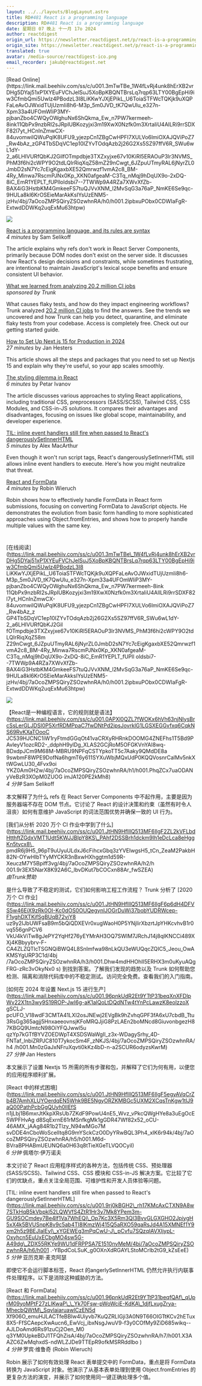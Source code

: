 ```yaml
---
layout: ../../layouts/BlogLayout.astro
title: RD#481 React is a programming language
description: RD#481 React is a programming language
date: 星期日 07 晚上 十一月 17o 2024
author: reactdigest
origin_url: https://newsletter.reactdigest.net/p/react-is-a-programming-language
origin_site: https://newsletter.reactdigest.net/p/react-is-a-programming-language
translated: true
avatar: /media-source/reactdigest-ico.png
email_recorder: jakub@reactdigest.net
---
```



<Reference client:only="react" title="RD#481 React is a programming language" url="https://newsletter.reactdigest.net/p/react-is-a-programming-language" />

<Detail client:only="react">
	[Read Online](https://link.mail.beehiiv.com/ss/c/u001.3mTwTBe_1W4fLvRj4unk8hErXB2vrDHg5DYaj51xP1XYEuFVChJelSuJ5XoBpKBQNTBrsLq7rqp63LTY00BgEpHi9iw3CfmbQmi5Uwlz4PBodzL3I8LiKKwYJXjEPikL_U6ToiaSTFWcTQKjk9uXQPFaLeAvOJWxidTUjUzmIi8h6-M3p_5m0JVD_tK7QwUlu_e327n-Xpm33a4UFOmWliP3MY-pjbanZbo4CWQyOWghuNx6ShQkma_Ew_n7PW7kermeeh-8ink11QbPx9nzbRI2sJRpIUBKozyjxi3m19XwX0Nzfk0m3XrtaIiU4AlLRi9rrSDXF82l7yt_HCnInZmwCX-84uvomwilQWuPqlK8UFU9_yjezpCn1ZBgCwHPFI7XULVo6lmiOXAJQViPoZ7_Rw4bAz_zGP4TbSDqVC1ep10IZYvTOdqAzb2j26G2Xs5SZ97ffV6R_SWu6wL1dY-2_a6LHIVURfQbKJ2GilfOTmpdbje3TXZxyjxe67v10KiRl5ERAOuP3lr3NVMS_PhM3f6hi2cWPY9O2tdLQIrRiqXqZ58mZ29nCwgt_6JZpuUTmyRAL6jNyrZL0JmbD2sN7Yc7cEigKgaxbXE52Qmrwzf1vmA2c8_BM-4Ry_Minwa7RscmPJNx0Kp_XKN0afgeaM-C3Tq_nMqj9hDqUX9o-2xDQ-8iC_EmR1YEPLT_fUPlloldsbi7--7TWWp9A4RZa7XWvXfZb-BAX4iG3HstbKM4GmkeeFS7tuQJVvXNM_l2MvSqG3a76aP_NmKE6Se9qc-9HULa8kl6KrOSEieMarAkKsIYsUzENM5-jzHv/4bj/7aOcoZMPSQiryZSOzwhnRA/h0/h001.2ipbxuPObx0CDWIaFgR-ExtwdDDWKq2uqExMu63htpw)

![](https://link.mail.beehiiv.com/ss/o/u001.Btu2bd7uwPPtNpvEhFUmtA/4bj/7aOcoZMPSQiryZSOzwhnRA/ho.gif)

[React is a programming language, and its rules are syntax](https://link.mail.beehiiv.com/ss/c/u001.0APXl0QZL7fWOKx6hVh63njNIysBrcSsLerGLJDSI0P5XrfRDMPpaC7fwDNtPd2ipsJovrklG1LGSXEGGvfxq6CqkNS69RvKXaTOooCJC539HJCNC1iW1ryFtmdGGqOt41vaCRXyRHRnkDOOMG4ZNEFhs1T5Bd9PAvleyV1ozcRD2-_ddphH9ylDg_XLAS2GCjRoM5OFGKVnYAI8wq-BDxdpJCm9M68M-MBRU9NPFqCSTYpkoTT5c7Aaky9QMdDE8a9swbmF8WPeE9DofNa6hgmT6y611SYXuWbjMQxUdP0KQQVosnrCalMv5nkXtWGwLU30_4Fvx9oiYKZ0Am0H2w/4bj/7aOcoZMPSQiryZSOzwhnRA/h1/h001.PhqZCx7uaODANyVeBzR3XOpM0ZUOGimJA120PE2kMh8)  
_4 minutes_ by Sam Selikoff

The article explains why refs don't work in React Server Components, primarily because DOM nodes don't exist on the server side. It discusses how React's design decisions and constraints, while sometimes frustrating, are intentional to maintain JavaScript's lexical scope benefits and ensure consistent UI behavior.

[What we learned from analyzing 20.2 million CI jobs](https://link.mail.beehiiv.com/ss/c/u001.JtHN9HflllQ513MF6IlgF2ZL2kVFLbdHtthftZGdxVMT1Udt5KWJJBIpY8KS_PAhf2DSSBrh1dckm9Ih1eDcLca8eHggKn5tycx8_pmdR6j9H5_96pT9uUyuULdxJ6cFihcxGbq3zYVEIwgsH5_tCn_ZeaM2PakbH82N-OYwHlbTYyMYCKR3nBxwHXhggtm1d59R-XeuczM7Y5Bpiff3vg/4bj/7aOcoZMPSQiryZSOzwhnRA/h2/h001.9r3EX5NarX8K92A6C_lbvDKut7bCOCxn88Ar_fwSZEA)  
_sponsored by Trunk_

What causes flaky tests, and how do they impact engineering workflows? Trunk analyzed [20.2 million CI jobs](https://link.mail.beehiiv.com/ss/c/u001.JtHN9HflllQ513MF6IlgF6p6dH4DFVS5w46EiX9zRk0OI-Kc0dOS0OUQegynlJOGrDuWi37bobYUDRWcep-F1yghDXTKjfSgBUqB72vjY8uz9y2IJbUWFsaB9m5bQiQDXEVr0xugWaoH0P5YNjIirXbzrtJpYHKcvhvB1r0vq556gnPCV6VkU4kViTw8gJePY2YqHf276yEYMrAH3OQ7SWIM7JRchJ14j8qIKNCCi489XXj4KBbyybrv-F-CA4ZLZQTlcTSGNQiBWQ4L8SnImfwa98nLkQU3eWUQqcZQIC5_Jeou_OwAKMSYgURP3C1d/4bj/7aOcoZMPSQiryZSOzwhnRA/h3/h001.Dhw4mdHHOhII5ERHX3m0uKyuAQgFRG-zRc3vOkyNx0s) to find the answers. See the trends we uncovered and how Trunk can help you detect, quarantine, and eliminate flaky tests from your codebase. Access is completely free. Check out our getting started guide.

[How to Set Up Next.js 15 for Production in 2024](https://link.mail.beehiiv.com/ss/c/u001.96pnkUdR2Et9YTtP31beqXnXFDlpWv22X1tn3wy9S19ROP-JwI6g-aK1alQoLtDQdNTw4tYnPcLawzK8eolzzoXgSCLJ-pcUFO_V18wdF3CMTA41LXI2osJNEwj2EVgBk9hZvhqGPF3fA6xU7cbdB_Ttu3RsGg365agjj5HnxaeeovnsjKFoMRQJjiG8PzLAEn2boMNcd8GiuvonbgezH87KBGQ9UmtcN98OiYFQJwwl5uqzYp7kGTfBYVZOEDWpT4XSDSWaWgIl_z3x-WDagySrhy_4D-FNTaf_lnbiZRPJC810T7ykocSm4F_zNKJS/4bj/7aOcoZMPSQiryZSOzwhnRA/h4/h001.Mn0zGaJxNFruXqvti0kKz4bD-n-a2SCUr6odyzsKwrM)  
_27 minutes_ by Jan Hesters

This article shows all the steps and packages that you need to set up Nextjs 15 and explain why they're useful, so your app scales smoothly.

[The styling dilemma in React](https://link.mail.beehiiv.com/ss/c/u001.JtHN9HflllQ513MF6IlgF5egyAVqCrZb4B7AmhXLUYOerdqEN5Whk9BE5NgyORZKMBGc5UXM2XCqsTnKgw1tlJ9aQ00PathPcbGgQUyh0IlEfSn1jLbj1B6mxrJtKkpXRsUb7ZKdF9PowU4nE5_Wvz_vPkcQWgHYe8a3uEgOcE5WPFHvAgd8SqExrnE61rMSnfkgMk1gGDR47Wf82x52_oCU-46AMX_jAAg84R1b2Tlzy_N94wMGo7MsvDDE4nCboWoScelItq8G9mYSckCzO0DyYRwBQL3Ph4_xIK6r94k/4bj/7aOcoZMPSQiryZSOzwhnRA/h5/h001.M6d-BVraBPHABmUEUNQ6a0H63q8tTieXGeTLVQOCyiI)  
_6 minutes_ by Petar Ivanov

The article discusses various approaches to styling React applications, including traditional CSS, preprocessors (SASS/SCSS), Tailwind CSS, CSS Modules, and CSS-in-JS solutions. It compares their advantages and disadvantages, focusing on issues like global scope, maintainability, and developer experience.

[TIL: inline event handlers still fire when passed to React's dangerouslySetInnerHTML](https://link.mail.beehiiv.com/ss/c/u001.9rj0kBGH2_rh17KMcAxCTXN9A8w7STkHqB5kVbpkl52LQWVfS4ZtR1Hr3y7Mk8YPem3m-GU9SOCmdey7Be4If1Va7WhEQi_Op7Kc3X5Rm3QI3BvvGLGXGHO2JpiygH5xX4k5BVUSnpK8v9c5ab4TI8lKmzWj415Q5aRXO59qaRsJd4A15XMNEf1Y9xm2h5z9BEJlaIEyl_xYGEWEg3mPqCwU-J_pCvfu7SQzqIAVXIjypL-Oxyhcn5EuUxECbgMO4sw5G-A49dg_ZDX55RKYe9WU1dFRPPSA7E1510nvMeM/4bj/7aOcoZMPSQiryZSOzwhnRA/h6/h001.-YBpdCoLSuK_g0OXnXdRGAYLStoMCrIb2tG9_kZsEeE)  
_5 minutes_ by Alex MacArthur

Even though it won't run script tags, React's dangerouslySetInnerHTML still allows inline event handlers to execute. Here's how you might neutralize that threat.

[React and FormData](https://link.mail.beehiiv.com/ss/c/u001.96pnkUdR2Et9YTtP31beqfQAf_qUprM09yoMPtF27zLIKwaP__Yk70Fsw-pWoWciE-KdKA_1djfLxugZrya-MhecbQWtM_SqvlaiaruawlCzEN5dXf906O_emuHJLACTfeBBIw4Uiyvb7KuQZRLIGji3A0N9T66OIGTtKCv2hETux8X5-FfSCAepcXwAucn6_EwVcj_ibxNsgJwuV9-f3y0COfMy9ZiD685wikq--AJLDoAmd6Rs91zuCj2Oen_M0q3YM0UpkeBDJ1TFQhZisA/4bj/7aOcoZMPSQiryZSOzwhnRA/h7/h001.X3AAZC6ZwMqhxdS-ndWLZJDe9TTEpR9ofkMSRRddlbo)  
_4 minutes_ by Robin Wieruch

Robin shows how to effectively handle FormData in React form submissions, focusing on converting FormData to JavaScript objects. He demonstrates the evolution from basic form handling to more sophisticated approaches using Object.fromEntries, and shows how to properly handle multiple values with the same key.

#
</Detail>

\[在线阅读]\(https://link.mail.beehiiv.com/ss/c/u001.3mTwTBe\_1W4fLvRj4unk8hErXB2vrDHg5DYaj51xP1XYEuFVChJelSuJ5XoBpKBQNTBrsLq7rqp63LTY00BgEpHi9iw3CfmbQmi5Uwlz4PBodzL3I8 LiKKwYJXjEPikL\_U6ToiaSTFWcTQKjk9uXQPFaLeAvOJWxidTUjUzmIi8h6-M3p\_5m0JVD\_tK7QwUlu\_e327n-Xpm33a4UFOmWliP3MY-pjbanZbo4CWQyOWghuNx6ShQkma\_Ew\_n7PW7kermeeh-8ink 11QbPx9nzbRI2sJRpIUBKozyjxi3m19XwX0Nzfk0m3XrtaIiU4AllLRi9rrSDXF82l7yt\_HCnInZmwCX-84uvomwilQWuPqlK8UFU9\_yjezpCn1ZBgCwHPFI7XULVo6lmiOXAJQViPoZ7\_Rw4bAz\_z GP4TbSDqVC1ep10IZYvTOdqAzb2j26G2Xs5SZ97ffV6R\_SWu6wL1dY-2\_a6LHIVURfQbKJ2Gil fOTmpdbje3TXZxyjxe67v10KiRl5ERAOuP3lr3NVMS\_PhM3f6hi2cWPY9O2tdLQIrRiqXqZ58m Z29nCwgt\_6JZpuUTmyRAL6jNyrZL0JmbD2sN7Yc7cEigKgaxbXE52Qmrwzf1vmA2c8\_BM-4Ry\_Minwa7RscmPJNx0Kp\_XKN0afgeaM-C3Tq\_nMqj9hDqUX9o-2xDQ-8iC\_EmR1YEPLT\_fUPll oldsbi7--7TWWp9A4RZa7XWvXfZb-BAX4iG3HstbKM4GmkeeFS7tuQJVvXNM\_l2MvSqG3a76aP\_NmKE6Se9qc- 9HULa8kl6KrOSEieMarAkksIYsUzENM5-jzHv/4bj/7aOcoZMPSQiryZSOzwhnRA/h0/h001.2ipbxuPObx0CDWIaFgR-ExtwdDDWKq2uqExMu63htpw)

![](https://link.mail.beehiiv.com/ss/o/u001.Btu2bd7uwPPtNpvEhFUmtA/4bj/7aOcoZMPSQiryZSOzwhnRA/ho.gif)

【React是一种编程语言，它的规则就是语法】(https://link.mail.beehiiv.com/ss/c/u001.0APXl0QZL7fWOKx6hVh63njNIysBrcSsLerGLJDSI0P5XrfRDMPpaC7fwDNtPd2ipsJovrklG1LGSXEGGvfxq6CqkNS69RvKXaTOooC JC539HJCNC1iW1ryFtmdGGqOt41vaCRXyRHRnkDOOMG4ZNEFhs1T5Bd9PAvleyV1ozcRD2-\_ddphH9ylDg\_XLAS2GCjRoM5OFGKVnYAI8wq-BDxdpJCm9M68M-MBRU9NPFqCSTYpkoTT5c7Aaky9QMdDE8a 9swbmF8WPE9DofNa6hgmT6y611SYXuWbjMQxUdP0KQQVosnrCalMv5nkXtWGwLU30\_4Fvx9oi YKZ0Am0H2w/4bj/7aOcoZMPSQiryZSOzwhnRA/h1/h001.PhqZCx7uaODANyVeBzR3XOpM0ZUOG imJA120PE2kMh8) \
*4 分钟* Sam Selikoff

本文解释了为什么 refs 在 React Server Components 中不起作用，主要是因为服务器端不存在 DOM 节点。它讨论了 React 的设计决策和约束（虽然有时令人沮丧）如何有意维护 JavaScript 的词法范围优势并确保一致的 UI 行为。

\[我们从分析 2020 万个 CI 作业中学到了什么]\(https://link.mail.beehiiv.com/ss/c/u001.JtHN9HflllQ513MF6IlgF2ZL2kVFLbdHtthftZGdxVMT1Udt5KWJJBIpY8KS\_PAhf2DSSBrh1dckm9Ih1eDcLca8eHggKn5tycx8\_ pmdR6j9H5\_96pT9uUyuULdxJ6cFihcxGbq3zYVEIwgsH5\_tCn\_ZeaM2PakbH82N-OYwHlbTYyMYCKR3nBxwHXhggtm1d59R-XeuczM7Y5Bpiff3vg/4bj/7aOcoZMPSQiryZSOzwhnRA/h2/h 001.9r3EX5NarX8K92A6C\_lbvDKut7bCOCxn88Ar\_fwSZEA)\
*由Trunk赞助*

是什么导致了不稳定的测试，它们如何影响工程工作流程？ Trunk 分析了 \[2020 万个 CI 作业]\(https://link.mail.beehiiv.com/ss/c/u001.JtHN9HflllQ513MF6IlgF6p6dH4DFVS5w46EiX9zRk0OI-Kc0dOS0OUQegynlJOGrDuWi37bobYUDRWcep-F1yghDXTKjfSgBUqB72vjY8 uz9y2IJbUWFsaB9m5bQiQDXEVr0xugWaoH0P5YNjIirXbzrtJpYHKcvhvB1r0vq556gnPCV6 VkU4kViTw8gJePY2YqHf276yEYMrAH3OQ7SWIM7JRchJ14j8qIKNCCi489XXj4KBbyybrv-F- CA4ZLZQTlcTSGNQiBWQ4L8SnImfwa98nLkQU3eWUQqcZQIC5\_Jeou\_OwAKMSYgURP3C1d/4bj /7aOcoZMPSQiryZSOzwhnRA/h3/h001.Dhw4mdHHOhII5ERHX3m0uKyuAQgFRG-zRc3vOkyNx0 s) 到找到答案。了解我们发现的趋势以及 Trunk 如何帮助您检测、隔离和消除代码库中的不稳定测试。访问完全免费。查看我们的入门指南。

\[如何在 2024 年设置 Next.js 15 进行生产]\(https://link.mail.beehiiv.com/ss/c/u001.96pnkUdR2Et9YTtP31beqXnXFDlpWv22X1tn3wy9S19ROP-JwI6g-aK1alQoLtDQdNTw4tYnPcLawzK8eolzzoX gSCLJ-pcUFO\_V18wdF3CMTA41LXI2osJNEwj2EVgBk9hZvhqGPF3fA6xU7cbdB\_Ttu3RsGg365agjj5HnxaeeovnsjKFoMRQJjiG8PzLAEn2boMNcd8GiuvonbgezH87KBGQ9UmtcN98OiYFQJwwl5u qzYp7kGTfBYVZOEDWpT4XSDSWaWgIl\_z3x-WDagySrhy\_4D-FNTaf\_lnbiZRPJC810T7ykocSm4F\_zNKJS/4bj/7aOcoZMPSQiryZSOzwhnRA/h4 /h001.Mn0zGaJxNFruXqvti0kKz4bD-n-a2SCUR6odyzsKwrM)\
*27 分钟* Jan Hesters

本文展示了设置 Nextjs 15 所需的所有步骤和包，并解释了它们为何有用，以便您的应用程序顺利扩展。

\[React 中的样式困境]\(https://link.mail.beehiiv.com/ss/c/u001.JtHN9HflllQ513MF6IlgF5egyAVqCrZb4B7AmhXLUYOerdqEN5Whk9BE5NgyORZKMBGc5UXM2XCqsTnKgw1tlJ9aQ00PathPcbGgQUyh0IlEfS n1jLbj1B6mxrJtKkpXRsUb7ZKdF9PowU4nE5\_Wvz\_vPkcQWgHYe8a3uEgOcE5WPFHvAg d8SqExrnE61rMSnfkgMk1gGDR47Wf82x52\_oCU-46AMX\_jAAg84R1b2Tlzy\_N94wMGo7M svDDE4nCboWoScelItq8G9mYSckCzO0DyYRwBQL3Ph4\_xIK6r94k/4bj/7aOcoZMPSQiryZSOzwhnRA/h5/h001.M6d-BVraBPHABmUEUNQ6a0H63q8tTieXGeTLVQOCyiI)\
*6 分钟* 佩塔尔·伊万诺夫

本文讨论了 React 应用程序样式的各种方法，包括传统 CSS、预处理器 (SASS/SCSS)、Tailwind CSS、CSS 模块和 CSS-in-JS 解决方案。它比较了它们的优缺点，重点关注全局范围、可维护性和开发人员体验等问题。

\[TIL: inline event handlers still fire when passed to React's dangerouslySetInnerHTML]\(https://link.mail.beehiiv.com/ss/c/u001.9rj0kBGH2\_rh17KMcAxCTXN9A8w7STkHqB5kVbpkl52LQWVfS4ZtR1Hr3y7Mk8YPem3m-GU9SOCmdey7Be4If1Va7WhEQi\_Op7Kc3X5Rm3QI3BvvGLGXGHO2JpiygH5xX4k5BVUSnpK8v9c5ab4TI8lKmzWj415Q5aRXO59qaRsJd4A15XMNEf1Y9xm2h5z9BEJlaIEyl\_xYGEWEg3mPqCwU-J\_pCvfu7SQzqIAVXIjypL-Oxyhcn5EuUxECbgMO4sw5G-A49dg\_ZDX55RKYe9WU1dFRPPSA7E1510nvMeM/4bj/7aOcoZMPSQiryZSOzwhnRA/h6/h001 .-YBpdCoLSuK\_g0OXnXdRGAYLStoMCrIb2tG9\_kZsEeE)\
*5 分钟* 亚历克斯·麦克阿瑟

即使它不会运行脚本标签，React 的angerlySetInnerHTML 仍然允许执行内联事件处理程序。以下是消除这种威胁的方法。

\[React 和 FormData]\(https://link.mail.beehiiv.com/ss/c/u001.96pnkUdR2Et9YTtP31beqfQAf\_qUprM09yoMPtF27zLIKwaP\_\_Yk70Fsw-pWoWciE-KdKA\_1djfLxugZrya-MhecbQWtM\_SqvlaiaruawlCzEN5d Xf906O\_emuHJLACTfeBBIw4Uiyvb7KuQZRLIGji3A0N9T66OIGTtKCv2hETux8X5-FfSCAepcXwAucn6\_EwVcj\_ibxNsgJwuV9-f3y0COfMy9ZiD685wikq--AJLDoAmd6Rs91zuCj2Oen\_M0 q3YM0UpkeBDJ1TFQhZisA/4bj/7aOcoZMPSQiryZSOzwhnRA/h7/h001.X3AAZC6ZwMqhxdS-ndWLZJDe9TTEpR9ofkMSRRddlbo )\
*4 分钟* 罗宾·维鲁奇 (Robin Wieruch)

Robin 展示了如何有效处理 React 表单提交中的 FormData，重点是将 FormData 转换为 JavaScript 对象。他演示了从基本表单处理到使用 Object.fromEntries 的更复杂方法的演变，并展示了如何使用同一键正确处理多个值。

#


